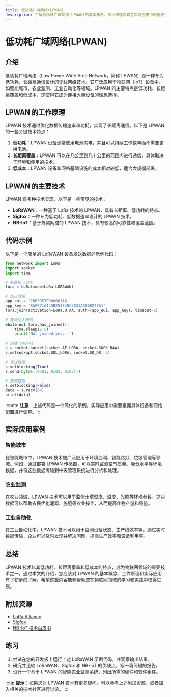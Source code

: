 ```yaml
---
title: 低功耗广域网络(LPWAN)
description: 了解低功耗广域网络(LPWAN)的基本概念、技术原理及其在实际应用中的重要性。本文适合初学者，包含清晰的解释、代码示例和实际案例。
---
```


# 低功耗广域网络(LPWAN)

## 介绍

低功耗广域网络（Low Power Wide Area Network，简称 LPWAN）是一种专为低功耗、长距离通信设计的无线网络技术。它广泛应用于物联网（IoT）设备中，如智能城市、农业监测、工业自动化等领域。LPWAN 的主要特点是低功耗、长距离覆盖和低成本，这使得它成为连接大量设备的理想选择。

## LPWAN 的工作原理

LPWAN 技术通过优化数据传输速率和功耗，实现了长距离通信。以下是 LPWAN 的一些关键技术特点：

1. **低功耗**：LPWAN 设备通常使用电池供电，并且可以持续工作数年而不需要更换电池。
2. **长距离覆盖**：LPWAN 可以在几公里到几十公里的范围内进行通信，具体取决于环境和使用的技术。
3. **低成本**：LPWAN 设备和网络基础设施的成本相对较低，适合大规模部署。

## LPWAN 的主要技术

LPWAN 有多种技术实现，以下是一些常见的技术：

- **LoRaWAN**：一种基于 LoRa 技术的 LPWAN，具有长距离、低功耗的特点。
- **Sigfox**：一种专为低功耗、低数据速率设计的 LPWAN 技术。
- **NB-IoT**：基于蜂窝网络的 LPWAN 技术，具有较高的可靠性和覆盖范围。

## 代码示例

以下是一个简单的 LoRaWAN 设备发送数据的示例代码：

```python
from network import LoRa
import socket
import time

# 初始化 LoRa
lora = LoRa(mode=LoRa.LORAWAN)

# 加入网络
app_eui = '70B3D57ED00001A6'
app_key = '8AFE71A145B253E49C3031AD068277A1'
lora.join(activation=LoRa.OTAA, auth=(app_eui, app_key), timeout=0)

# 等待加入网络
while not lora.has_joined():
    time.sleep(2.5)
    print('Not joined yet...')

# 创建 socket
s = socket.socket(socket.AF_LORA, socket.SOCK_RAW)
s.setsockopt(socket.SOL_LORA, socket.SO_DR, 5)

# 发送数据
s.setblocking(True)
s.send(bytes([0x01, 0x02, 0x03]))

# 接收数据
s.setblocking(False)
data = s.recv(64)
print(data)
```

:::note
**注意**：上述代码是一个简化的示例，实际应用中需要根据具体设备和网络配置进行调整。
:::

## 实际应用案例

### 智能城市

在智能城市中，LPWAN 技术被广泛应用于环境监测、智能路灯、垃圾管理等领域。例如，通过部署 LPWAN 传感器，可以实时监测空气质量、噪音水平等环境数据，并将这些数据传输到中央管理系统进行分析和处理。

### 农业监测

在农业领域，LPWAN 技术可以用于监测土壤湿度、温度、光照等环境参数。这些数据可以帮助农民优化灌溉、施肥等农业操作，从而提高作物产量和质量。

### 工业自动化

在工业自动化中，LPWAN 技术可以用于监测设备状态、生产线效率等。通过实时数据传输，企业可以及时发现并解决问题，提高生产效率和设备利用率。

## 总结

LPWAN 技术以其低功耗、长距离覆盖和低成本的特点，成为物联网领域的重要技术之一。通过本文的介绍，您应该对 LPWAN 的基本概念、工作原理和实际应用有了初步的了解。希望这些内容能够帮助您在物联网领域的学习和实践中取得进展。

## 附加资源

- [LoRa Alliance](https://lora-alliance.org/)
- [Sigfox](https://www.sigfox.com/)
- [NB-IoT 技术白皮书](https://www.gsma.com/iot/narrow-band-internet-of-things-nb-iot/)

## 练习

1. 尝试在您的开发板上运行上述 LoRaWAN 示例代码，并观察输出结果。
2. 研究并比较 LoRaWAN、Sigfox 和 NB-IoT 的优缺点，写一篇简短的报告。
3. 设计一个基于 LPWAN 的智能农业监测系统，列出所需的硬件和软件组件。

:::tip
**提示**：如果您对 LPWAN 技术有更多疑问，可以参考上述附加资源，或者加入相关的技术社区进行讨论。
:::